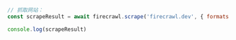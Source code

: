 ```js Node
// 抓取网站：
const scrapeResult = await firecrawl.scrape('firecrawl.dev', { formats: ['markdown', 'html'] });

console.log(scrapeResult)
```
